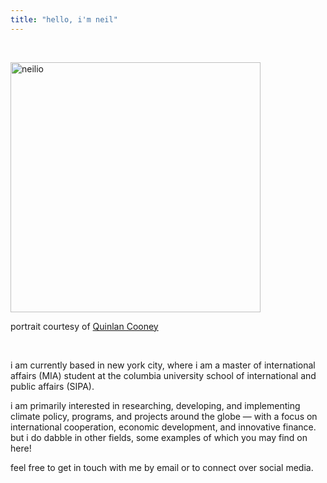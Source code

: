 ```yaml
---
title: "hello, i'm neil"
---
```


<br/>

<img src="pictures/neilio.jpg" alt="neilio" width="400"/>

portrait courtesy of [Quinlan Cooney](https://quinlancooney.com/)

<br/>

i am currently based in new york city, where i am a master of international affairs (MIA) student at the columbia university school of international and public affairs (SIPA).

i am primarily interested in researching, developing, and implementing climate policy, programs, and projects around the globe — with a focus on international cooperation, economic development, and innovative finance. but i do dabble in other fields, some examples of which you may find on here!

feel free to get in touch with me by email or to connect over social media.